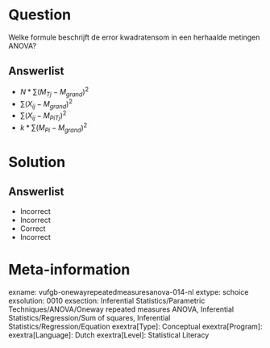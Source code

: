Question
========

Welke formule beschrijft de error kwadratensom in een herhaalde metingen ANOVA?
  
Answerlist
----------
* $N*\sum(M_{Tj}-M_{grand})^{2}$
* $\sum(X_{ij}-M_{grand})^{2}$
* $\sum(X_{ij}-M_{PiTj})^{2}$
* $k*\sum(M_{Pi}-M_{grand})^{2}$

Solution
========

Answerlist
----------
* Incorrect
* Incorrect
* Correct
* Incorrect

Meta-information
================
exname: vufgb-onewayrepeatedmeasuresanova-014-nl
extype: schoice
exsolution: 0010
exsection: Inferential Statistics/Parametric Techniques/ANOVA/Oneway repeated measures ANOVA, Inferential Statistics/Regression/Sum of squares, Inferential Statistics/Regression/Equation
exextra[Type]: Conceptual
exextra[Program]: 
exextra[Language]: Dutch
exextra[Level]: Statistical Literacy
